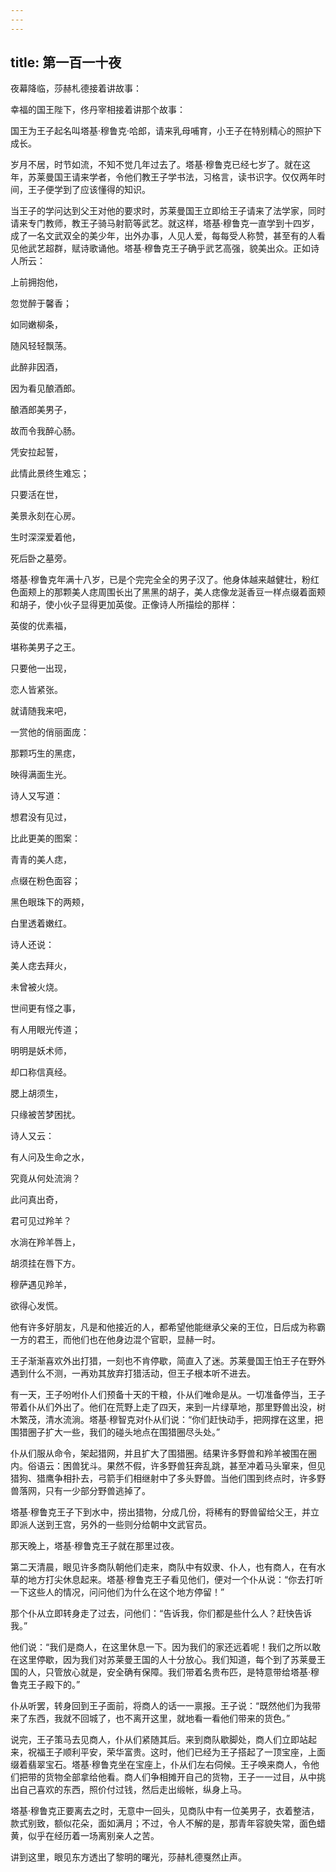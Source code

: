 ```yaml
---
---
---
```

title: 第一百一十夜
---






夜幕降临，莎赫札德接着讲故事：





幸福的国王陛下，佟丹宰相接着讲那个故事：

国王为王子起名叫塔基·穆鲁克·哈郎，请来乳母哺育，小王子在特别精心的照护下成长。

岁月不居，时节如流，不知不觉几年过去了。塔基·穆鲁克已经七岁了。就在这年，苏莱曼国王请来学者，令他们教王子学书法，习格言，读书识字。仅仅两年时间，王子便学到了应该懂得的知识。

当王子的学问达到父王对他的要求时，苏莱曼国王立即给王子请来了法学家，同时请来专门教师，教王子骑马射箭等武艺。就这样，塔基·穆鲁克一直学到十四岁，成了一名文武双全的美少年，出外办事，人见人爱，每每受人称赞，甚至有的人看见他武艺超群，赋诗歌诵他。塔基·穆鲁克王子确乎武艺高强，貌美出众。正如诗人所云：


上前拥抱他，

忽觉醉于馨香；

如同嫩柳条，

随风轻轻飘荡。

此醉非因酒，

因为看见酿酒郎。

酿酒郎美男子，

故而令我醉心肠。

凭安拉起誓，

此情此景终生难忘；

只要活在世，

美景永刻在心房。

生时深深爱着他，

死后卧之墓旁。



塔基·穆鲁克年满十八岁，已是个完完全全的男子汉了。他身体越来越健壮，粉红色面颊上的那颗美人痣周围长出了黑黑的胡子，美人痣像龙涎香豆一样点缀着面颊和胡子，使小伙子显得更加英俊。正像诗人所描绘的那样：


英俊的优素福，

堪称美男子之王。

只要他一出现，

恋人皆紧张。

就请随我来吧，

一赏他的俏丽面庞：

那颗巧生的黑痣，

映得满面生光。



诗人又写道：


想君没有见过，

比此更美的图案：

青青的美人痣，

点缀在粉色面容；

黑色眼珠下的两颊，

白里透着嫩红。



诗人还说：


美人痣去拜火，

未曾被火烧。

世间更有怪之事，

有人用眼光传道；

明明是妖术师，

却口称信真经。

腮上胡须生，

只缘被苦梦困扰。



诗人又云：


有人问及生命之水，

究竟从何处流淌？

此问真出奇，

君可见过羚羊？

水淌在羚羊唇上，

胡须挂在唇下方。

穆萨遇见羚羊，

欲得心发慌。



他有许多好朋友，凡是和他接近的人，都希望他能继承父亲的王位，日后成为称霸一方的君王，而他们也在他身边混个官职，显赫一时。

王子渐渐喜欢外出打猎，一刻也不肯停歇，简直入了迷。苏莱曼国王怕王子在野外遇到什么不测，一再劝其放弃打猎活动，但王子根本听不进去。

有一天，王子吩咐仆人们预备十天的干粮，仆从们唯命是从。一切准备停当，王子带着仆从们外出了。他们在荒野上走了四天，来到一片绿草地，那里野兽出没，树木繁茂，清水流淌。塔基·穆智克对仆从们说：“你们赶快动手，把网撑在这里，把围猎圈子扩大一些，我们的碰头地点在围猎圈尽头处。”

仆从们服从命令，架起猎网，并且扩大了围猎圈。结果许多野兽和羚羊被围在圈内。俗语云：困兽犹斗。果然不假，许多野兽狂奔乱跳，甚至冲着马头窜来，但见猎狗、猎鹰争相扑去，弓箭手们相继射中了多头野兽。当他们围到终点时，许多野兽落网，只有一少部分野兽逃掉了。

塔基·穆鲁克王子下到水中，捞出猎物，分成几份，将稀有的野兽留给父王，并立即派人送到王宫，另外的一些则分给朝中文武官员。

那天晚上，塔基·穆鲁克王子就在那里过夜。

第二天清晨，眼见许多商队朝他们走来，商队中有奴隶、仆人，也有商人，在有水草的地方打尖休息起来。塔基·穆鲁克王子看见他们，便对一个仆从说：“你去打听一下这些人的情况，问问他们为什么在这个地方停留！”

那个仆从立即转身走了过去，问他们：“告诉我，你们都是些什么人？赶快告诉我。”

他们说：“我们是商人，在这里休息一下。因为我们的家还远着呢！我们之所以敢在这里停歇，因为我们对苏莱曼王国的人十分放心。我们知道，每个到了苏莱曼王国的人，只管放心就是，安全确有保障。我们带着名贵布匹，是特意带给塔基·穆鲁克王子殿下的。”

仆从听罢，转身回到王子面前，将商人的话一一禀报。王子说：“既然他们为我带来了东西，我就不回城了，也不离开这里，就地看一看他们带来的货色。”

说完，王子策马去见商人，仆从们紧随其后。来到商队歇脚处，商人们立即站起来，祝福王子顺利平安，荣华富贵。这时，他们已经为王子搭起了一顶宝座，上面缀着翡翠宝石。塔基·穆鲁克坐在宝座上，仆从们左右伺候。王子唤来商人，令他们把带的货物全部拿给他看。商人们争相摊开自己的货物，王子一一过目，从中挑出自己喜欢的东西，照价付过钱，然后走出缎帐，纵身上马。

塔基·穆鲁克正要离去之时，无意中一回头，见商队中有一位美男子，衣着整洁，款式别致，额似花朵，面如满月；不过，令人不解的是，那青年容貌失常，面色蜡黄，似乎在经历着一场离别亲人之苦。





讲到这里，眼见东方透出了黎明的曙光，莎赫札德戛然止声。